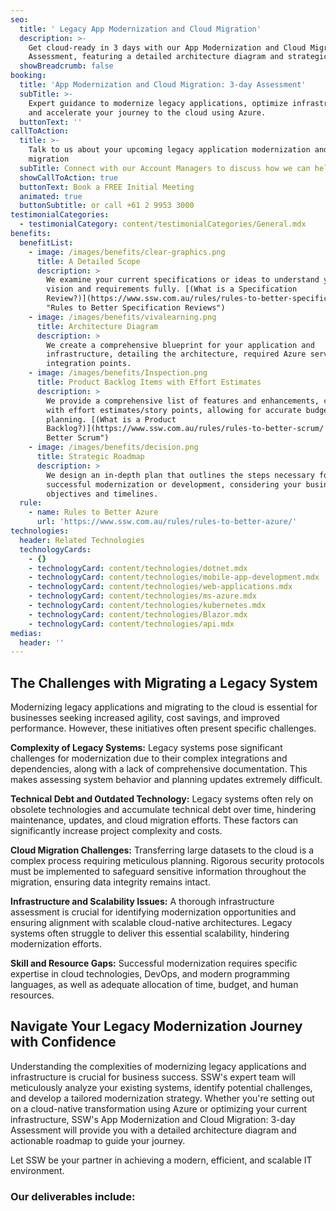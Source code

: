 ```yaml
---
seo:
  title: ' Legacy App Modernization and Cloud Migration'
  description: >-
    Get cloud-ready in 3 days with our App Modernization and Cloud Migration
    Assessment, featuring a detailed architecture diagram and strategic roadmap.
  showBreadcrumb: false
booking:
  title: 'App Modernization and Cloud Migration: 3-day Assessment'
  subTitle: >-
    Expert guidance to modernize legacy applications, optimize infrastructure,
    and accelerate your journey to the cloud using Azure.
  buttonText: ''
callToAction:
  title: >-
    Talk to us about your upcoming legacy application modernization and cloud  
    migration
  subTitle: Connect with our Account Managers to discuss how we can help.
  showCallToAction: true
  buttonText: Book a FREE Initial Meeting
  animated: true
  buttonSubtitle: or call +61 2 9953 3000
testimonialCategories:
  - testimonialCategory: content/testimonialCategories/General.mdx
benefits:
  benefitList:
    - image: /images/benefits/clear-graphics.png
      title: A Detailed Scope
      description: >
        We examine your current specifications or ideas to understand your
        vision and requirements fully. [(What is a Specification
        Review?)](https://www.ssw.com.au/rules/rules-to-better-specification-reviews/
        "Rules to Better Specification Reviews")
    - image: /images/benefits/vivalearning.png
      title: Architecture Diagram
      description: >
        We create a comprehensive blueprint for your application and
        infrastructure, detailing the architecture, required Azure services, and
        integration points.
    - image: /images/benefits/Inspection.png
      title: Product Backlog Items with Effort Estimates
      description: >
        We provide a comprehensive list of features and enhancements, complete
        with effort estimates/story points, allowing for accurate budgeting and
        planning. [(What is a Product
        Backlog?)](https://www.ssw.com.au/rules/rules-to-better-scrum/ "Rules to
        Better Scrum")
    - image: /images/benefits/decision.png
      title: Strategic Roadmap
      description: >
        We design an in-depth plan that outlines the steps necessary for
        successful modernization or development, considering your business
        objectives and timelines.
  rule:
    - name: Rules to Better Azure
      url: 'https://www.ssw.com.au/rules/rules-to-better-azure/'
technologies:
  header: Related Technologies
  technologyCards:
    - {}
    - technologyCard: content/technologies/dotnet.mdx
    - technologyCard: content/technologies/mobile-app-development.mdx
    - technologyCard: content/technologies/web-applications.mdx
    - technologyCard: content/technologies/ms-azure.mdx
    - technologyCard: content/technologies/kubernetes.mdx
    - technologyCard: content/technologies/Blazor.mdx
    - technologyCard: content/technologies/api.mdx
medias:
  header: ''
---
```


## The Challenges with Migrating a Legacy System

Modernizing legacy applications and migrating to the cloud is essential for businesses seeking increased agility, cost savings, and improved performance. However, these initiatives often present specific challenges.

**Complexity of Legacy Systems:** Legacy systems pose significant challenges for modernization due to their complex integrations and dependencies, along with a lack of comprehensive documentation. This makes assessing system behavior and planning updates extremely difficult.

**Technical Debt and Outdated Technology:** Legacy systems often rely on obsolete technologies and accumulate technical debt over time, hindering maintenance, updates, and cloud migration efforts. These factors can significantly increase project complexity and costs.

**Cloud Migration Challenges:** Transferring large datasets to the cloud is a complex process requiring meticulous planning. Rigorous security protocols must be implemented to safeguard sensitive information throughout the migration, ensuring data integrity remains intact.

**Infrastructure and Scalability Issues:** A thorough infrastructure assessment is crucial for identifying modernization opportunities and ensuring alignment with scalable cloud-native architectures. Legacy systems often struggle to deliver this essential scalability, hindering modernization efforts.

**Skill and Resource Gaps:** Successful modernization requires specific expertise in cloud technologies, DevOps, and modern programming languages, as well as adequate allocation of time, budget, and human resources.

## Navigate Your Legacy Modernization Journey with Confidence

Understanding the complexities of modernizing legacy applications and infrastructure is crucial for business success. SSW's expert team will meticulously analyze your existing systems, identify potential challenges, and develop a tailored modernization strategy. Whether you're setting out on a cloud-native transformation using Azure or optimizing your current infrastructure, SSW's App Modernization and Cloud Migration: 3-day Assessment will provide you with a detailed architecture diagram and actionable roadmap to guide your journey.

Let SSW be your partner in achieving a modern, efficient, and scalable IT environment.

<VideoEmbed url="https://www.youtube.com/watch?v=-p1XoBWolLQ" caption="The Benefits of Microsoft Azure | William Liebenberg" duration="2 mins" removeMargin={false} />

<VideoEmbed url="https://www.youtube.com/watch?v=l9iqrW9NS8g" caption="The future of App modernization with Richard Campbell and Ulysses Maclaren (6 mins)" />

### Our deliverables include:
